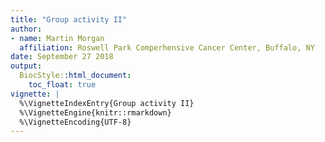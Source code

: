 ```yaml
---
title: "Group activity II"
author:
- name: Martin Morgan
  affiliation: Roswell Park Comperhensive Cancer Center, Buffalo, NY
date: September 27 2018
output:
  BiocStyle::html_document:
    toc_float: true
vignette: |
  %\VignetteIndexEntry{Group activity II}
  %\VignetteEngine{knitr::rmarkdown}
  %\VignetteEncoding{UTF-8}
---
```


